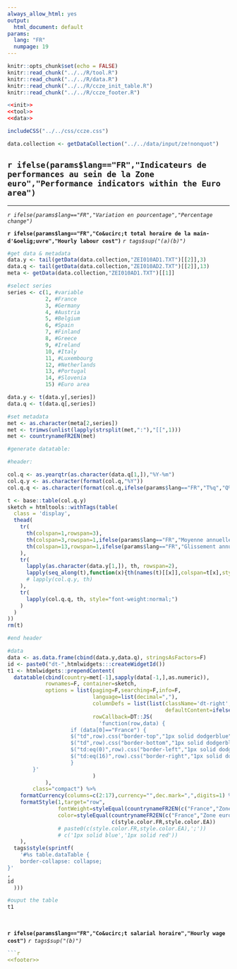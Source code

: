 ```yaml
---
always_allow_html: yes
output:
  html_document: default
params: 
  lang: "FR"
  numpage: 19
---
```


```r
knitr::opts_chunk$set(echo = FALSE)
knitr::read_chunk("../../R/tool.R")
knitr::read_chunk("../../R/data.R")
knitr::read_chunk("../../R/ccze_init_table.R")
knitr::read_chunk("../../R/ccze_footer.R")
```
```r
<<init>>
<<tool>>
<<data>>
```
```r
includeCSS("../../css/ccze.css")
```
```r
data.collection <- getDataCollection("../../data/input/ze!nonquot")
```

## `r ifelse(params$lang=="FR","Indicateurs de performances au sein de la Zone euro","Performance indicators within the Euro area")`

***
<p class="unitlegend">*`r ifelse(params$lang=="FR","Variation en pourcentage","Percentage change")`*</p>
<p class="titlechart title">**`r ifelse(params$lang=="FR","Co&ucirc;t total horaire de la main-d'&oelig;uvre","Hourly labour cost")`** *`r tags$sup("(a)(b)")`*</p>

```r

#get data & metadata
data.y <- tail(getData(data.collection,"ZEI010AD1.TXT")[[2]],3)
data.q <- tail(getData(data.collection,"ZEI010AD2.TXT")[[2]],13)
meta <- getData(data.collection,"ZEI010AD1.TXT")[[1]]

#select series
series <- c(1, #variable
            2, #France
            3, #Germany
            4, #Austria
            5, #Belgium
            6, #Spain
            7, #Finland
            8, #Greece
            9, #Ireland
            10, #Italy
            11, #Luxembourg
            12, #Netherlands
            13, #Portugal
            14, #Slovenia
            15) #Euro area 

data.y <- t(data.y[,series])
data.q <- t(data.q[,series])

#set metadata
met <- as.character(meta[2,series])
met <- trimws(unlist(lapply(strsplit(met,":"),"[[",1)))
met <- countrynameFR2EN(met)

#generate datatable:

#header:

col.q <- as.yearqtr(as.character(data.q[1,]),"%Y-%m")
col.q.y <- as.character(format(col.q,"%Y"))
col.q.q <- as.character(format(col.q,ifelse(params$lang=="FR","T%q","Q%q")))

t <- base::table(col.q.y)
sketch = htmltools::withTags(table(
  class = 'display',
  thead(
    tr(
      th(colspan=1,rowspan=3),
      th(colspan=3,rowspan=1,ifelse(params$lang=="FR","Moyenne annuelle","Annual average")),
      th(colspan=13,rowspan=1,ifelse(params$lang=="FR","Glissement annuel","4-quarterly change"))
    ),
    tr(
      lapply(as.character(data.y[1,]), th, rowspan=2),
      lapply(seq_along(t),function(x){th(names(t)[[x]],colspan=t[x],style="font-weight:bold;")})
      # lapply(col.q.y, th)
    ),
    tr(
      lapply(col.q.q, th, style="font-weight:normal;")
    )
  )
))
rm(t)

#end header

#data
data <- as.data.frame(cbind(data.y,data.q), stringsAsFactors=F)
id <- paste0("dt-",htmlwidgets:::createWidgetId())
t1 <- htmlwidgets::prependContent(
  datatable(cbind(country=met[-1],sapply(data[-1,],as.numeric)),
            rownames=F, container=sketch,
            options = list(paging=F,searching=F,info=F,
                           language=list(decimal=","),
                           columnDefs = list(list(className='dt-right',targets=1:16,
                                                  defaultContent=ifelse(params$lang=="FR","<i>nd</i>","<i>na</i>"))),
                           rowCallback=DT::JS(
                             'function(row,data) {
                    if (data[0]=="France") {
                    $("td",row).css("border-top","1px solid dodgerblue");
                    $("td",row).css("border-bottom","1px solid dodgerblue");
                    $("td:eq(0)",row).css("border-left","1px solid dodgerblue");
                    $("td:eq(16)",row).css("border-right","1px solid dodgerblue");
                    }
        }'       
                           )
            ),
        class="compact") %>%
    formatCurrency(columns=c(2:17),currency="",dec.mark=",",digits=1) %>%
    formatStyle(1,target="row",
                fontWeight=styleEqual(countrynameFR2EN(c("France","Zone euro")),rep("bold",2)),
                color=styleEqual(countrynameFR2EN(c("France","Zone euro")),
                                 c(style.color.FR,style.color.EA))
                # paste0(c(style.color.FR,style.color.EA),';'))
                # c('1px solid blue','1px solid red'))
    ),
  tags$style(sprintf(
    '#%s table.dataTable {
    border-collapse: collapse;
}'
,
id
  )))

#ouput the table
t1

```

<p>&nbsp;</p>
<p class="titlechart">**`r ifelse(params$lang=="FR","Co&ucirc;t salarial horaire","Hourly wage cost")`** *`r tags$sup("(b)")`*</p>

```r



```r
<<footer>>
```



